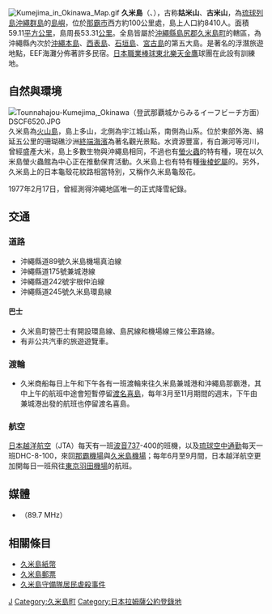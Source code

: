 {{unreferenced|time=2018-07-13T02:40:17+00:00}}
{{coord|26|20|28|N|126|48|18|E|region:JP-47|display=title}}
{{Infobox islands
|name = 久米島
|image  = [[File:Kumejima.jpg|center]]久米島。右邊是終端海濱。
|area km2 = 59.11
|coastline km = 53.31
|elevation m = 310.4
|highest mount= 宇江城岳
|archipelago = [[沖繩群島|沖繩群島]]
|waterbody = [[東中國海|東中國海]]
|country admin divisions title = 行政歸屬
|country 1 admin divisions = {{JPN}}[[沖繩縣|沖繩縣]][[島尻郡|島尻郡]][[久米島町|久米島町]]
| population       = 8,713
| population as of = 2010
| density_km2      = 
}}
[[File:Kumejima_in_Okinawa_Map.gif|thumb]]
'''久米島'''（{{jpn|j=久米島|hg=くめじま|rm=Kume-jima}}、{{ryu|r=久米嶋|kn=クミジマ|rm=Kumi-zima}}），古称'''姑米山'''、'''古米山'''，為[[琉球列島|琉球列島]][[沖繩群島|沖繩群島]]的[[島嶼|島嶼]]，位於[[那霸市|那霸市]]西方約100公里處，島上人口約8410人。面積59.11[[平方公里|平方公里]]，島周長53.31[[公里|公里]]。全島皆屬於[[沖繩縣|沖繩縣]][[島尻郡|島尻郡]][[久米島町|久米島町]]的轄區，為沖繩縣內次於[[沖繩本島|沖繩本島]]、[[西表島|西表島]]、[[石垣島|石垣島]]、[[宮古島|宮古島]]的第五大島。是著名的浮潛旅遊地點，EEF海灘分佈著許多民宿。[[日本棒球機構|日本職業棒球]][[東北樂天金鷹|東北樂天金鷹]]球團在此設有訓練地。

==自然與環境==
<div style="font-size:smaller;">
{{climate chart|久米島
|14|19|150
|14|19|152
|16|21|199
|19|24|204
|21|26|266
|25|29|250
|26|31|138
|26|31|203
|24|30|164
|22|27|158
|20|24|133
|16|21|121
|float=right
|clear=both
|source=[http://www.data.jma.go.jp/obd/stats/etrn/view/nml_sfc_ym.php?prec_no=91&prec_ch=%89%AB%93%EA%8C%A7&block_no=47929&block_ch=%8Bv%95%C4%93%87&year=&month=&day=&elm=normal&view= 日本氣象廳 久米島（1971年 - 2000年平均值）]
}}
</div>
[[File:Tounnahajou-Kumejima,_Okinawa（登武那覇城からみるイーフビーチ方面）DSCF6520.JPG|thumb]]
久米島為[[火山島|火山島]]，島上多山，北側為宇江城山系，南側為{{lang|ja|アーラ}}山系。位於東部外海、綿延五公里的珊瑚礁沙洲[[終端海濱|終端海濱]]為著名觀光景點。水資源豐富，有白瀨河等河川，曾經盛產大米，島上多數生物與沖繩島相同，不過也有[[螢火蟲|螢火蟲]]的特有種，現在以久米島螢火蟲館為中心正在推動保育活動。久米島上也有特有種[[後棱蛇屬|後棱蛇屬]]的{{lang|ja|喜久里沢蛇}}。另外，久米島上的日本龜殼花紋路相當特別，又稱作久米島龜殼花。

1977年2月17日，曾經測得沖繩地區唯一的正式降雪紀錄。

==交通==
===道路===
*沖繩縣道89號久米島機場真泊線
*沖繩縣道175號兼城港線
*沖繩縣道242號宇根仲泊線
*沖繩縣道245號久米島環島線

====巴士====
*久米島町營巴士有開設環島線、島尻線和機場線三條公車路線。
*有非公共汽車的旅遊遊覽車。

===渡輪===
*久米商船每日上午和下午各有一班渡輪來往久米島兼城港和沖繩島那霸港，其中上午的航班中途會短暫停留[[渡名喜島|渡名喜島]]，每年3月至11月期間的週末，下午由兼城港出發的航班也停留渡名喜島。

===航空===
[[日本越洋航空|日本越洋航空]]（JTA）每天有一班[[波音737|波音737]]-400的班機，以及[[琉球空中通勤|琉球空中通勤]]每天一班DHC-8-100，來回[[那霸機場|那霸機場]]與[[久米島機場|久米島機場]]；每年6月至9月間，日本越洋航空更加開每日一班飛往[[東京羽田機場|東京羽田機場]]的航班。

==媒體==
*{{link-ja|FM久米島|FM久米島}}（89.7 MHz）
==相關條目==
*[[久米島紙幣|久米島紙幣]]
*[[久米島郵票|久米島郵票]]
*[[久米島守備隊居民虐殺事件|久米島守備隊居民虐殺事件]]
{{沖繩諸島}}
{{濕地公約上登錄的日本濕地}}
{{Authority control}}
[[Category:沖繩群島|J]]
[[Category:久米島町|Category:久米島町]]
[[Category:日本拉姆薩公約登錄地|Category:日本拉姆薩公約登錄地]]